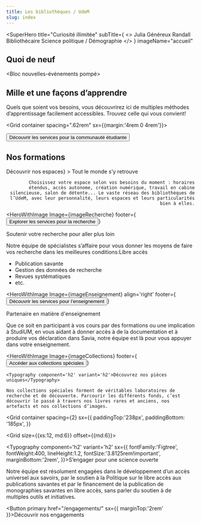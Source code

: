 ```yaml
---
title: Les bibliothèques / UdeM
slug: index
---
```



<SuperHero
  title="Curiosité illimitée"
  subTitle={
    <>
      <Typography component='div' variant='subtitle1'>Julia Généreux Randall</Typography>
      <Typography component='div' variant='subtitle1'>Bibliothécaire Science politique / Démographie</Typography>
    </>
  }
  imageName="accueil"
>
  <RechercheSofiaAccueil />
</SuperHero>

<Section bg='bleu100'>

  ## Quoi de neuf

  <Bloc nouvelles-événements pompé>
  </Bloc>

</Section>

<Section bg='bleu200'>

  ## Mille et une façons d’apprendre

  Quels que soient vos besoins, vous découvrirez ici de multiples méthodes d’apprentissage facilement accessibles. Trouvez celle qui vous convient!

  <Grid container spacing=".62rem" sx={{margin:'4rem 0 4rem'}}>
    <Grid>
      <CardWithIcon
        title="Ressources et conseils préparés par nos spécialistes"
        Icon={BookmarkSimple}
        moreText="Voir la boîte à outils"
        href="#"
      />
    </Grid>
    <Grid>
      <CardWithIcon
        title="Capsules vidéos et webinaires"
        Icon={Video}
        moreText="Accéder à YouTube"
        href="https://www.youtube.com/user/BibliothequesUdeM"
      />
    </Grid>
    <Grid>
      <CardWithIcon
        title="Service Accessibilité"
        Icon={PersonSimpleCircle}
        moreText="En savoir plus"
        href="#"
      />
    </Grid>
    <Grid>
      <CardWithIcon
        title="Soutien personnalisé avec nos spécialistes"
        Icon={Users}
        moreText="Prendre rendez-vous"
        href="#"
      />
    </Grid>
  </Grid>

  <Button primary href="#">Découvrir les services pour la communauté étudiante</Button>

</Section>

<Section>

  ## Nos formations

  <ListeFormations moreText="Toutes nos formations" moreLink="https://calendrier.bib.umontreal.ca/calendar?cid=7690&t=m&d=0000-00-00&cal=7690&inc=0" />
</Section>

<Section bg='vertFonce'>
  <HeroWithImage
    Image={imageEspace}
    align="right"
    footer={<Button primary href='/espaces/'>Découvrir nos espaces</Button>}
  >
    <Typography component='h2' variant='h2'>Tout le monde s’y retrouve</Typography>
    
    Choisissez votre espace selon vos besoins du moment : horaires étendus, accès autonome, création numérique, travail en cabine silencieuse, salon de détente... Le vaste réseau des bibliothèques de l’UdeM, avec leur personnalité, leurs espaces et leurs particularités bien à elles.

  </HeroWithImage>
</Section>

<Section bg='bleu100'>

<HeroWithImage
  Image={imageRecherche}
  footer={<Button primary href="/recherche/">Explorer les services pour la recherche</Button>}
>

<Typography component="h2" variant="h2">
  Soutenir votre recherche pour aller plus loin
</Typography>

Notre équipe de spécialistes s’affaire pour vous donner les moyens de faire vos recherche dans les meilleures conditions:Libre accès

- Publication savante
- Gestion des données de recherche
- Revues systématiques
- etc.

</HeroWithImage>

</Section>

<Section bg='bleuPrincipal'>

<HeroWithImage
  Image={imageEnseignement}
  align='right'
  footer={<Button primary href='/enseignement/'>Découvrir les services pour l’enseignement</Button>}
>

<Typography component="h2" variant="h2">
  Partenaire en matière d'enseignement
</Typography>

Que ce soit en participant à vos cours par des formations ou une implication à StudiUM, en vous aidant à donner accès à de la documentation et à produire vos déclaration dans Savia, notre équipe est là pour vous appuyer dans votre enseignement.

</HeroWithImage>
  
</Section>

<Section bg='bleu100'>

  <HeroWithImage
    Image={imageCollections}
    footer={<Button primary href='https://calypso.bib.umontreal.ca/'>Accéder aux collections spéciales</Button>}
  >

    <Typography component='h2' variant='h2'>Découvrez nos pièces uniques</Typography>

    Nos collections spéciales forment de véritables laboratoires de recherche et de découverte. Parcourir les différents fonds, c’est découvrir le passé à travers nos livres rares et anciens, nos artefacts et nos collections d’images.

  </HeroWithImage>
</Section>

<Section image={imageEngagement}>

<Grid container
  spacing={2}
  sx={{
    paddingTop:'238px',
    paddingBottom: '185px',
  }}
>
<Grid size={{xs:12, md:6}} offset={{md:6}}>

<Typography component='h2' variant='h2' 
sx={{
  fontFamily:'Figtree',
  fontWeight:400,
  lineHeight:1.2,
  fontSize:'3.8125rem!important',
  marginBottom:'2rem',
}}>S’engager pour une science ouverte</Typography>

Notre équipe est résolument engagées dans le développement d’un accès universel aux savoirs, par le soutien à la Politique sur le libre accès aux publications savantes et par le financement de la publication de monographies savantes en libre accès, sans parler du soutien à de multiples outils et initiatives.

<Button primary href="/engagements/"
sx={{
  marginTop:'2rem'
}}>Découvrir nos engagements</Button>

</Grid>
</Grid>

</Section>
